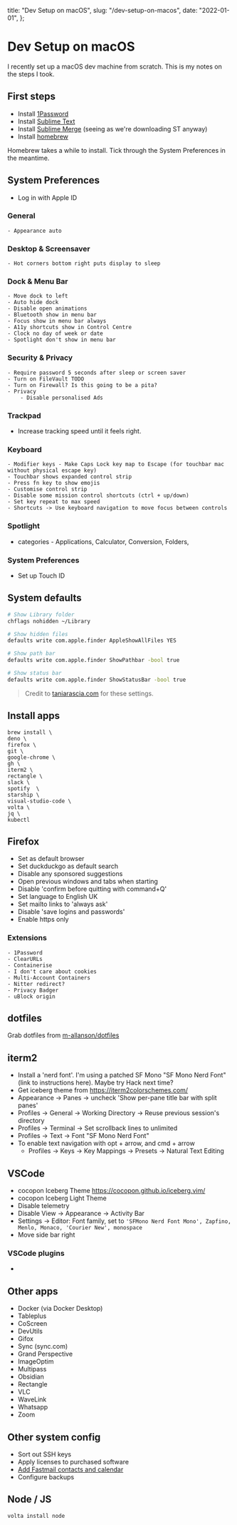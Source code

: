   title: "Dev Setup on macOS",
  slug: "/dev-setup-on-macos",
  date: "2022-01-01",
};

# Dev Setup on macOS

I recently set up a macOS dev machine from scratch. This is my notes on the steps I took.

## First steps

- Install [1Password](https://1password.com)
- Install [Sublime Text](https://sublimetext.com)
- Install [Sublime Merge](https://sublimemerge.com) (seeing as we're downloading ST anyway)
- Install [homebrew](https://brew.sh)

Homebrew takes a while to install. Tick through the System Preferences in the meantime.


## System Preferences

- Log in with Apple ID

### General
	- Appearance auto

### Desktop & Screensaver
	- Hot corners bottom right puts display to sleep

### Dock & Menu Bar 
	- Move dock to left
	- Auto hide dock
	- Disable open animations
	- Bluetooth show in menu bar 
	- Focus show in menu bar always
	- A11y shortcuts show in Control Centre
	- Clock no day of week or date
	- Spotlight don't show in menu bar

### Security & Privacy
	- Require password 5 seconds after sleep or screen saver
	- Turn on FileVault TODO
	- Turn on Firewall? Is this going to be a pita?
	- Privacy 
		- Disable personalised Ads

### Trackpad 
  - Increase tracking speed until it feels right.

### Keyboard 
	- Modifier keys - Make Caps Lock key map to Escape (for touchbar mac without physical escape key)
	- Touchbar shows expanded control strip
	- Press fn key to show emojis
	- Customise control strip
	- Disable some mission control shortcuts (ctrl + up/down)
	- Set key repeat to max speed
	- Shortcuts -> Use keyboard navigation to move focus between controls

### Spotlight
 - categories - Applications, Calculator, Conversion, Folders, 
 
### System Preferences
  - Set up Touch ID

## System defaults

```sh
# Show Library folder
chflags nohidden ~/Library

# Show hidden files
defaults write com.apple.finder AppleShowAllFiles YES

# Show path bar
defaults write com.apple.finder ShowPathbar -bool true

# Show status bar
defaults write com.apple.finder ShowStatusBar -bool true
```

> Credit to [taniarascia.com](https://www.taniarascia.com/setting-up-a-brand-new-mac-for-development/#defaults) for these settings.


## Install apps

```
brew install \
deno \
firefox \
git \
google-chrome \
gh \
iterm2 \
rectangle \
slack \
spotify  \
starship \
visual-studio-code \
volta \ 
jq \
kubectl
```

## Firefox
  
  - Set as default browser
  - Set duckduckgo as default search
  - Disable any sponsored suggestions
  - Open previous windows and tabs when starting
  - Disable 'confirm before quitting with command+Q'
  - Set language to English UK
  - Set mailto links to 'always ask'
  - Disable 'save logins and passwords'
  - Enable https only

### Extensions

	- 1Password
	- ClearURLs
	- Containerise
	- I don't care about cookies
	- Multi-Account Containers
	- Nitter redirect?
	- Privacy Badger
	- uBlock origin

## dotfiles

Grab dotfiles from [m-allanson/dotfiles](https://github.com/m-allanson/dotfiles)

## iterm2

- Install a 'nerd font'. I'm using a patched SF Mono "SF Mono Nerd Font" (link to instructions here). Maybe try Hack next time?
- Get iceberg theme from https://iterm2colorschemes.com/
- Appearance -> Panes -> uncheck 'Show per-pane title bar with split panes'
- Profiles -> General -> Working Directory -> Reuse previous session's directory
- Profiles -> Terminal -> Set scrollback lines to unlimited
- Profiles -> Text -> Font "SF Mono Nerd Font"
- To enable text navigation with opt + arrow, and cmd + arrow
	- Profiles -> Keys -> Key Mappings -> Presets -> Natural Text Editing

## VSCode

- cocopon Iceberg Theme https://cocopon.github.io/iceberg.vim/
- cocopon Iceberg Light Theme
- Disable telemetry
- Disable View -> Appearance -> Activity Bar
- Settings -> Editor: Font family, set to `'SFMono Nerd Font Mono', Zapfino, Menlo, Monaco, 'Courier New', monospace`
- Move side bar right

### VSCode plugins

- 

## Other apps

- Docker (via Docker Desktop)
- Tableplus
- CoScreen
- DevUtils
- Gifox
- Sync (sync.com)
- Grand Perspective
- ImageOptim
- Multipass
- Obsidian
- Rectangle
- VLC
- WaveLink
- Whatsapp
- Zoom

## Other system config

- Sort out SSH keys
- Apply licenses to purchased software
- [Add Fastmail contacts and calendar](https://www.fastmail.help/hc/en-us/articles/1500000277682)
- Configure backups

## Node / JS

```
volta install node
```
